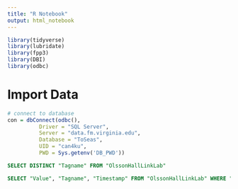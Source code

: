 ```yaml
---
title: "R Notebook"
output: html_notebook
---
```


```r
library(tidyverse)
library(lubridate)
library(fpp3)
library(DBI)
library(odbc)
```

# Import Data
```r
# connect to database
con = dbConnect(odbc(),
          Driver = "SQL Server",
          Server = "data.fm.virginia.edu",
          Database = "ToSeas",
          UID = "can4ku",
          PWD = Sys.getenv('DB_PWD'))
```

```sql
SELECT DISTINCT "Tagname" FROM "OlssonHallLinkLab"
```

```sql
SELECT "Value", "Tagname", "Timestamp" FROM "OlssonHallLinkLab" WHERE "Tagname" = 'UVA/Data/Buildings/0202/ac_Buildings0202EquipmentAHU2EMAT' OR "Tagname" = 'UVA/Data/Buildings/0202/ac_Buildings0202EquipmentAHU2ESAT' OR "Tagname" = 'UVA/Data/Buildings/0202/ac_Buildings0202EquipmentAHU2EPHT' OR "Tagname" = 'UVA/Data/Buildings/0202/ac_Buildings0202EquipmentAHU2EOAF' OR "Tagname" = 'UVA/Data/Buildings/0202/ac_Buildings0202Floors22011SAT' OR "Tagname" = 'UVA/Data/Buildings/0202/ac_Buildings0202EquipmentAHU2ERFNVFDO' OR "Tagname" = 'UVA/Data/Buildings/0202/ac_Buildings0202EquipmentAHU2ERAF' OR "Tagname" = 'UVA/Data/Buildings/0202/ac_Buildings0202EquipmentAHU2ERAH' OR "Tagname" = 'UVA/Data/Buildings/0202/ac_Buildings0202EquipmentAHU2ESFNVFDO' OR "Tagname" = 'UVA/Data/Buildings/0202/ac_Buildings0202EquipmentAHU2ESAF' OR "Tagname" = 'UVA/Data/Buildings/0202/ac_Buildings0202Floors22011SAF'
```
